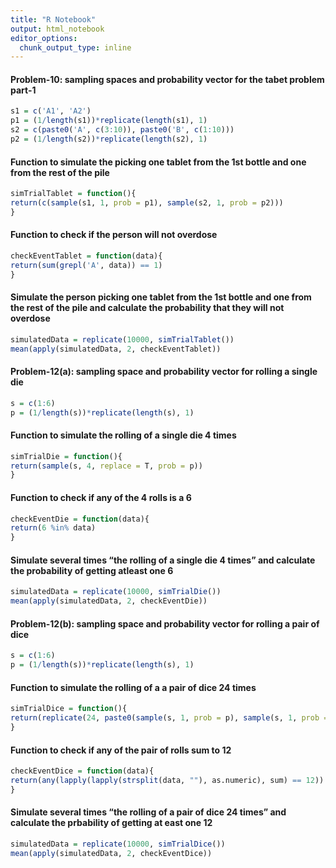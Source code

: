 ---
title: "R Notebook"
output: html_notebook
editor_options: 
  chunk_output_type: inline
---

#### Problem-10: sampling spaces and probability vector for the tabet problem part-1
```{r}
s1 = c('A1', 'A2') 
p1 = (1/length(s1))*replicate(length(s1), 1)
s2 = c(paste0('A', c(3:10)), paste0('B', c(1:10)))
p2 = (1/length(s2))*replicate(length(s2), 1)
```

#### Function to simulate the picking one tablet from the 1st bottle and one from the rest of the pile
```{r}
simTrialTablet = function(){
return(c(sample(s1, 1, prob = p1), sample(s2, 1, prob = p2)))
}
```

#### Function to check if the person will not overdose
```{r}
checkEventTablet = function(data){
return(sum(grepl('A', data)) == 1)
}
```

#### Simulate the person picking one tablet from the 1st bottle and one from the rest of the pile and calculate the probability that they will not overdose
```{r}
simulatedData = replicate(10000, simTrialTablet())
mean(apply(simulatedData, 2, checkEventTablet))
```

#### Problem-12(a): sampling space and probability vector for rolling a single die
```{r}
s = c(1:6)
p = (1/length(s))*replicate(length(s), 1)
```

#### Function to simulate the rolling of a single die 4 times
```{r}
simTrialDie = function(){
return(sample(s, 4, replace = T, prob = p))
}
```

#### Function to check if any of the 4 rolls is a 6
```{r}
checkEventDie = function(data){
return(6 %in% data)
}
```

#### Simulate several times "the rolling of a single die 4 times" and calculate the probability of getting atleast one 6
```{r}
simulatedData = replicate(10000, simTrialDie())
mean(apply(simulatedData, 2, checkEventDie))
```

#### Problem-12(b): sampling space and probability vector for rolling a pair of dice 
```{r}
s = c(1:6)
p = (1/length(s))*replicate(length(s), 1)
```


#### Function to simulate the rolling of a a pair of dice 24 times
```{r}
simTrialDice = function(){
return(replicate(24, paste0(sample(s, 1, prob = p), sample(s, 1, prob = p))))
}
```

#### Function to check if any of the pair of rolls sum to 12
```{r}
checkEventDice = function(data){
return(any(lapply(lapply(strsplit(data, ""), as.numeric), sum) == 12))
}
```

#### Simulate several times "the rolling of a pair of dice 24 times" and calculate the prbability of getting at east one 12
```{r}
simulatedData = replicate(10000, simTrialDice())
mean(apply(simulatedData, 2, checkEventDice))
```

